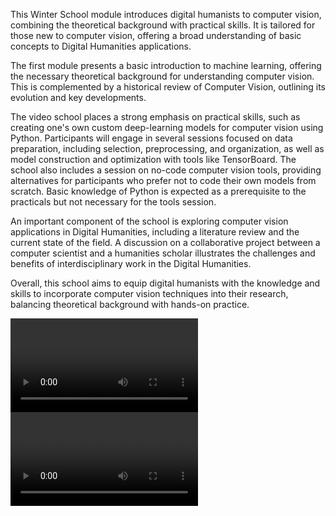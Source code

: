 This Winter School module introduces digital humanists to computer vision, combining the theoretical background with practical skills. It is tailored for those new to computer vision, offering a broad understanding of basic concepts to Digital Humanities applications.

The first module presents a basic introduction to machine learning, offering the necessary theoretical background for understanding computer vision. This is complemented by a historical review of Computer Vision, outlining its evolution and key developments.

The video school places a strong emphasis on practical skills, such as creating one's own custom deep-learning models for computer vision using Python. Participants will engage in several sessions focused on data preparation, including selection, preprocessing, and organization, as well as model construction and optimization with tools like TensorBoard. The school also includes a session on no-code computer vision tools, providing alternatives for participants who prefer not to code their own models from scratch. Basic knowledge of Python is expected as a prerequisite to the practicals but not necessary for the tools session.

An important component of the school is exploring computer vision applications in Digital Humanities, including a literature review and the current state of the field. A discussion on a collaborative project between a computer scientist and a humanities scholar illustrates the challenges and benefits of interdisciplinary work in the Digital Humanities.

Overall, this school aims to equip digital humanists with the knowledge and skills to incorporate computer vision techniques into their research, balancing theoretical background with hands-on practice.

<Video provider="youtube" id="https://www.youtube.com/watch?v=WOPf5jY68uY&list=PLWNohMNguM_nO3SG9UrzPpbybV_UoCg5w&index=2">

</Video>

<Video provider="youtube" id="https://www.youtube.com/playlist?list=PLWNohMNguM_nO3SG9UrzPpbybV_UoCg5w">

</Video>
